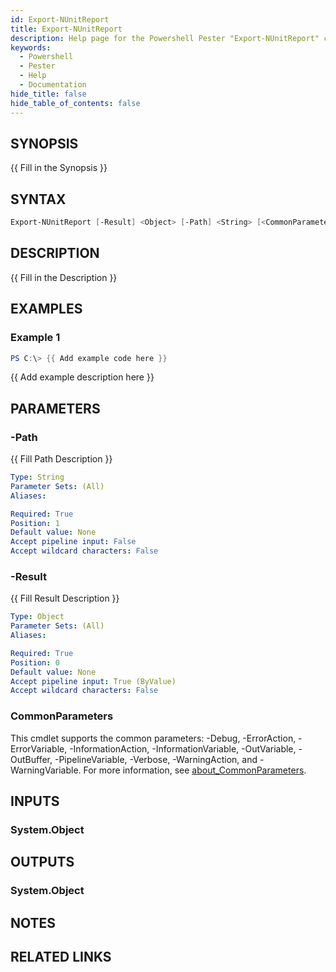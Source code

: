 ```yaml
---
id: Export-NUnitReport
title: Export-NUnitReport
description: Help page for the Powershell Pester "Export-NUnitReport" command
keywords:
  - Powershell
  - Pester
  - Help
  - Documentation
hide_title: false
hide_table_of_contents: false
---
```


## SYNOPSIS

{{ Fill in the Synopsis }}

## SYNTAX

```powershell
Export-NUnitReport [-Result] <Object> [-Path] <String> [<CommonParameters>]
```

## DESCRIPTION

{{ Fill in the Description }}

## EXAMPLES

### Example 1

```powershell
PS C:\> {{ Add example code here }}
```

{{ Add example description here }}

## PARAMETERS

### -Path

{{ Fill Path Description }}

```yaml
Type: String
Parameter Sets: (All)
Aliases:

Required: True
Position: 1
Default value: None
Accept pipeline input: False
Accept wildcard characters: False
```

### -Result

{{ Fill Result Description }}

```yaml
Type: Object
Parameter Sets: (All)
Aliases:

Required: True
Position: 0
Default value: None
Accept pipeline input: True (ByValue)
Accept wildcard characters: False
```

### CommonParameters

This cmdlet supports the common parameters: -Debug, -ErrorAction, -ErrorVariable, -InformationAction, -InformationVariable, -OutVariable, -OutBuffer, -PipelineVariable, -Verbose, -WarningAction, and -WarningVariable. For more information, see [about_CommonParameters](http://go.microsoft.com/fwlink/?LinkID=113216).

## INPUTS

### System.Object

## OUTPUTS

### System.Object

## NOTES

## RELATED LINKS
